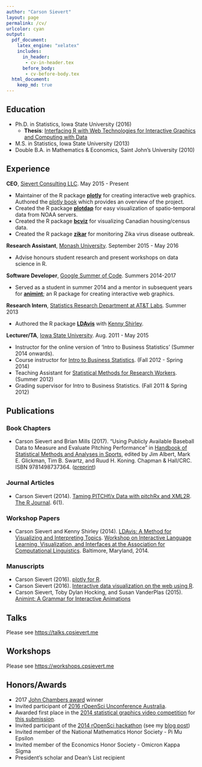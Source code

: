 ```yaml
---
author: "Carson Sievert"
layout: page
permalink: /cv/
urlcolor: cyan
output: 
  pdf_document: 
    latex_engine: "xelatex" 
    includes:
      in_header:
       - cv-in-header.tex
      before_body: 
       - cv-before-body.tex
  html_document:
    keep_md: true
---
```


## Education

* Ph.D. in Statistics, Iowa State University \hfill (2016)
    * __Thesis__: [Interfacing R with Web Technologies for Interactive Graphics and Computing with Data](https://github.com/cpsievert/phd-thesis)
* M.S. in Statistics, Iowa State University \hfill (2013)
* Double B.A. in Mathematics & Economics, Saint John's University \hfill (2010)

## Experience
  
__CEO__, [Sievert Consulting LLC](https://cpsievert.me/consulting/). \hfill May 2015 - Present

* Maintainer of the R package [__plotly__](https://github.com/ropensci/plotly) for creating interactive web graphics. Authored the [plotly book](https://plotly-book.cpsievert.me/) which provides an overview of the project.
* Created the R package [__plotdap__](https://github.com/ropensci/plotdap) for easy visualization of spatio-temporal data from NOAA servers.
* Created the R package [__bcviz__](https://github.com/cpsievert/housing-data-challenge-plotly) for visualizing Canadian housing/census data.
* Created the R package [__zikar__](https://github.com/cpsievert/zikar) for monitoring Zika virus disease outbreak.

__Research Assistant__, [Monash University](http://www.monash.edu/). \hfill September 2015 - May 2016

* Advise honours student research and present workshops on data science in R.
    
__Software Developer__, [Google Summer of Code](http://www.google-melange.com/gsoc/homepage/google/gsoc2014). \hfill Summers 2014-2017

* Served as a student in summer 2014 and a mentor in subsequent years for  [__animint__](https://github.com/tdhock/animint); an R package for creating interactive web graphics.
  
__Research Intern__, [Statistics Research Department at AT&T Labs](http://stats.research.att.com/). \hfill Summer 2013

* Authored the R package [__LDAvis__](https://github.com/cpsievert/LDAvis) with [Kenny Shirley](http://www2.research.att.com/~kshirley/).

__Lecturer/TA__, [Iowa State University](http://www.stat.iastate.edu/). \hfill Aug. 2011 - May 2015

* Instructor for the online version of 'Intro to Business Statistics' (Summer 2014 onwards).
* Course instructor for [Intro to Business Statistics](http://www.registrar.iastate.edu/catalog/2009-11/courses/stat.html#200). (Fall 2012 - Spring 2014)
* Teaching Assistant for [Statistical Methods for Research Workers](http://www.registrar.iastate.edu/catalog/2009-11/courses/stat.html#400). (Summer 2012)
* Grading supervisor for Intro to Business Statistics. (Fall 2011 & Spring 2012)

<!--	
__Data Analyst__, [Hardwick-Day Inc.](http://hardwickday.com/) \hfill Nov. 2010 - Nov. 2011

* Developed an algorithm for the company's web-based [Net Price Calculators](http://hardwickday.com/capabilities/net-price-calculator) (projected to generate over $3M in new revenue over five years).
-->

## Publications

### Book Chapters
* Carson Sievert and Brian Mills (2017). "Using Publicly Available Baseball Data to Measure and Evaluate Pitching Performance" in [Handbook of Statistical Methods and Analyses in Sports](https://www.crcpress.com/Handbook-of-Statistical-Methods-and-Analyses-in-Sports/Albert-Glickman-Swartz-Koning/p/book/9781498737364), edited by Jim Albert, Mark E. Glickman, Tim B. Swartz, and Ruud H. Koning. Chapman & Hall/CRC. ISBN 9781498737364. ([preprint](pitching-chapter.pdf))

### Journal Articles
* Carson Sievert (2014). [Taming PITCHf/x Data with pitchRx and XML2R](http://journal.r-project.org/archive/2014-1/sievert.pdf). [The R Journal](http://journal.r-project.org/). 6(1).

### Workshop Papers

* Carson Sievert and Kenny Shirley (2014). [LDAvis: A Method for Visualizing and Interpreting Topics](http://nlp.stanford.edu/events/illvi2014/papers/sievert-illvi2014.pdf). [Workshop on Interactive Language Learning, Visualization, and Interfaces at the Association for Computational Linguistics](http://nlp.stanford.edu/events/illvi2014/index.html). Baltimore, Maryland, 2014.

### Manuscripts

* Carson Sievert (2016). [plotly for R](https://plotly-book.cpsievert.me).
* Carson Sievert (2016). [Interactive data visualization on the web using R](https://github.com/cpsievert/phd-thesis/blob/master/plotly.Rmd).
* Carson Sievert, Toby Dylan Hocking, and Susan VanderPlas (2015). [Animint: A Grammar for Interactive Animations](https://github.com/tdhock/animint-paper/blob/master/HOCKING-animint.pdf)

## Talks

Please see <https://talks.cpsievert.me>

## Workshops

Please see <https://workshops.cpsievert.me>

## Honors/Awards

* 2017 [John Chambers award](http://stat-computing.org/awards/jmc/winners.html) winner
* Invited participant of [2016 rOpenSci Unconference Australia](http://auunconf.ropensci.org/).
* Awarded first place in the [2014 statistical graphics video competition](http://web.archive.org/web/20140215133100/http://streaming.stat.iastate.edu/~dicook/video-competition/) for [this submission](http://web.archive.org/web/20160509234133/http://stat-graphics.org/movies/ldavis.html). 
* Invited participant of the [2014 rOpenSci hackathon](http://ropensci.github.io/hackathon/) (see my [blog post](https://ropensci.org/blog/2014/04/16/topic-modeling-in-R/))
* Invited member of the National Mathematics Honor Society - Pi Mu Epsilon
* Invited member of the Economics Honor Society - Omicron Kappa Sigma
* President's scholar and Dean's List recipient
